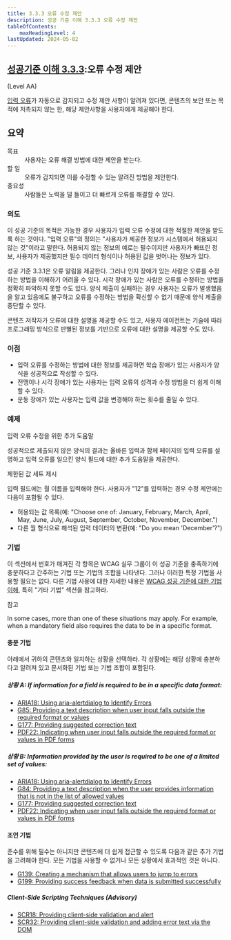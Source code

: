 ```yaml
---
title: 3.3.3 오류 수정 제안
description: 성공 기준 이해 3.3.3 오류 수정 제안
tableOfContents:
    maxHeadingLevel: 4
lastUpdated: 2024-05-02
---
```



## [성공기준 이해 3.3.3](https://w3.org/TR/WCAG22#error-suggestion):오류 수정 제안 

(Level AA)

<Card title="성공 기준(SC)"></Card>

[입력 오류](../../../glossary/input-error)가 자동으로 감지되고 수정 제안 사항이 알려져 있다면, 콘텐츠의 보안 또는 목적에 저촉되지 않는 한, 해당 제안사항을 사용자에게 제공해야 한다.

## 요약

<dl>
<dt>목표</dt>
<dd>사용자는 오류 해결 방법에 대한 제안을 받는다.</dd>
<dt>할 일</dt>
<dd>오류가 감지되면 이를 수정할 수 있는 알려진 방법을 제안한다.</dd>
<dt>중요성</dt>
<dd>사람들은 노력을 덜 들이고 더 빠르게 오류를 해결할 수 있다.</dd>
</dl>

### 의도

이 성공 기준의 목적은 가능한 경우 사용자가 입력 오류 수정에 대한 적절한 제안을 받도록 하는 것이다. "입력 오류"의 정의는 "사용자가 제공한 정보가 시스템에서 허용되지 않는 것"이라고 말한다. 허용되지 않는 정보의 예로는 필수이지만 사용자가 빠뜨린 정보, 사용자가 제공했지만 필수 데이터 형식이나 허용된 값을 벗어나는 정보가 있다.

성공 기준 3.3.1은 오류 알림을 제공한다. 그러나 인지 장애가 있는 사람은 오류를 수정하는 방법을 이해하기 어려울 수 있다. 시각 장애가 있는 사람은 오류를 수정하는 방법을 정확히 파악하지 못할 수도 있다. 양식 제출이 실패하는 경우 사용자는 오류가 발생했음을 알고 있음에도 불구하고 오류를 수정하는 방법을 확신할 수 없기 때문에 양식 제출을 중단할 수 있다.

콘텐츠 저작자가 오류에 대한 설명을 제공할 수도 있고, 사용자 에이전트는 기술에 따라 프로그래밍 방식으로 판별된 정보를 기반으로 오류에 대한 설명을 제공할 수도 있다.

### 이점

*   입력 오류를 수정하는 방법에 대한 정보를 제공하면 학습 장애가 있는 사용자가 양식을 성공적으로 작성할 수 있다.
*   전맹이나 시각 장애가 있는 사용자는 입력 오류의 성격과 수정 방법을 더 쉽게 이해할 수 있다.
*   운동 장애가 있는 사용자는 입력 값을 변경해야 하는 횟수를 줄일 수 있다.

### 예제

입력 오류 수정을 위한 추가 도움말

성공적으로 제출되지 않은 양식의 결과는 올바른 입력과 함께 페이지의 입력 오류를 설명하고 입력 오류를 일으킨 양식 필드에 대한 추가 도움말을 제공한다.

제한된 값 세트 제시

입력 필드에는 월 이름을 입력해야 한다. 사용자가 "12"를 입력하는 경우 수정 제안에는 다음이 포함될 수 있다.

*   허용되는 값 목록(예: "Choose one of: January, February, March, April, May, June, July, August, September, October, November, December.")
*   다른 월 형식으로 해석된 입력 데이터의 변환(예: "Do you mean 'December'?")

### 기법

이 섹션에서 번호가 매겨진 각 항목은 WCAG 실무 그룹이 이 성공 기준을 충족하기에 충분하다고 간주하는 기법 또는 기법의 조합을 나타낸다. 그러나 이러한 특정 기법을 사용할 필요는 없다. 다른 기법 사용에 대한 자세한 내용은 [WCAG 성공 기준에 대한 기법 이해](../understanding-techniques), 특히 "기타 기법" 섹션을 참고하라.

참고

In some cases, more than one of these situations may apply. For example, when a mandatory field also requires the data to be in a specific format.

#### 충분 기법

아래에서 귀하의 콘텐츠와 일치하는 상황을 선택하라. 각 상황에는 해당 상황에 충분하다고 알려져 있고 문서화된 기법 또는 기법 조합이 포함된다.

##### 상황 A: If information for a field is required to be in a specific data format:

*   [ARIA18: Using aria-alertdialog to Identify Errors](https://www.w3.org/WAI/WCAG22/Techniques/aria/ARIA18)
*   [G85: Providing a text description when user input falls outside the required format or values](https://www.w3.org/WAI/WCAG22/Techniques/general/G85)
*   [G177: Providing suggested correction text](https://www.w3.org/WAI/WCAG22/Techniques/general/G177)
*   [PDF22: Indicating when user input falls outside the required format or values in PDF forms](https://www.w3.org/WAI/WCAG22/Techniques/pdf/PDF22)

##### 상황 B: Information provided by the user is required to be one of a limited set of values:

*   [ARIA18: Using aria-alertdialog to Identify Errors](https://www.w3.org/WAI/WCAG22/Techniques/aria/ARIA18)
*   [G84: Providing a text description when the user provides information that is not in the list of allowed values](https://www.w3.org/WAI/WCAG22/Techniques/general/G84)
*   [G177: Providing suggested correction text](https://www.w3.org/WAI/WCAG22/Techniques/general/G177)
*   [PDF22: Indicating when user input falls outside the required format or values in PDF forms](https://www.w3.org/WAI/WCAG22/Techniques/pdf/PDF22)

#### 조언 기법

준수를 위해 필수는 아니지만 콘텐츠에 더 쉽게 접근할 수 있도록 다음과 같은 추가 기법을 고려해야 한다. 모든 기법을 사용할 수 없거나 모든 상황에서 효과적인 것은 아니다.

*   [G139: Creating a mechanism that allows users to jump to errors](https://www.w3.org/WAI/WCAG22/Techniques/general/G139)
*   [G199: Providing success feedback when data is submitted successfully](https://www.w3.org/WAI/WCAG22/Techniques/general/G199)

##### Client-Side Scripting Techniques (Advisory)

*   [SCR18: Providing client-side validation and alert](https://www.w3.org/WAI/WCAG22/Techniques/client-side-script/SCR18)
*   [SCR32: Providing client-side validation and adding error text via the DOM](https://www.w3.org/WAI/WCAG22/Techniques/client-side-script/SCR32)

